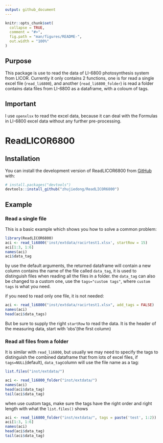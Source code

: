 ```yaml
---
output: github_document
---
```


<!-- README.md is generated from README.Rmd. Please edit that file -->
```r
knitr::opts_chunk$set(
  collapse = TRUE,
  comment = "#>",
  fig.path = "man/figures/README-",
  out.width = "100%"
)
```

## Purpose

This package is use to read the data of LI-6800 photosynthesis system from LICOR. Currently it only contains 2 functions, one is for read a single excel file (`read_li6800`), and another (`read_li6800_folder`) is read a folder contains data files from LI-6800 as a dataframe, with a coloum of tags.

## Important

I use `openxlsx` to read the excel data, because it can deal with the Formulas in LI-6800 excel data without any further pre-processing.


# ReadLICOR6800

<!-- badges: start -->
<!-- badges: end -->


## Installation

You can install the development version of ReadLICOR6800 from [GitHub](https://github.com/) with:

``` r
# install.packages("devtools")
devtools::install_github("zhujiedong/ReadLICOR6800")
```

## Example

### Read a single file

This is a basic example which shows you how to solve a common problem:

```r
library(ReadLICOR6800)
aci <- read_li6800('inst/extdata/racirtest1.xlsx', startRow = 15)
aci[1:3, 1:6]
names(aci)
aci$data_tag
```

by use the default arguments, the returned dataframe will contain a new column contains the name of the file called `data_tag`, it is used to distinguish files when reading all the files in a folder. the `data_tag` can also be changed to a custom one, use the `tags="custom tags"`, where `custom tags` is what you need. 

if you need to read only one file, it is not needed:

```r
aci <- read_li6800("inst/extdata/racirtest1.xlsx", add_tags = FALSE)
names(aci)
head(aci$data_tags)
```

But be sure to supply the right `startRow` to read the data. It is the header of the measuring data, start with 'obs'(the first column)

### Read all files from a folder

It is similar with `read_li6800`, but usually we may need to specify the tags to distinguish the combined dataframe that from lots of excel files, if `tags=NULL`(default), `data_tag`column will use the file name as a tag:


```r
list.files("inst/extdata/")

aci <- read_li6800_folder("inst/extdata/")
names(aci)
head(aci$data_tag)
tail(aci$data_tag)
```
when use custom tags, make sure the tags have the right order and right length with what the `list.files()` shows

```r
aci <- read_li6800_folder("inst/extdata/", tags = paste('test', 1:2))
aci[1:3, 1:6]
names(aci)
head(aci$data_tag)
tail(aci$data_tag)
```







